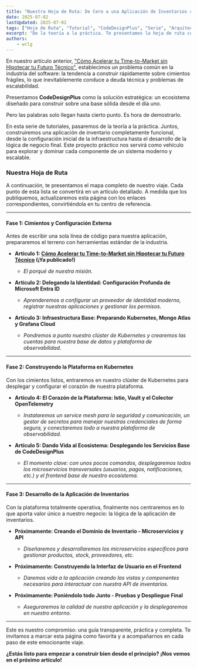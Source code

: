 ```yaml
---
title: "Nuestra Hoja de Ruta: De Cero a una Aplicación de Inventarios con CodeDesignPlus"
date: 2025-07-02
lastUpdated: 2025-07-02
tags: ["Hoja de Ruta", "Tutorial", "CodeDesignPlus", "Serie", "Arquitectura"]
excerpt: "De la teoría a la práctica. Te presentamos la hoja de ruta completa y el índice de nuestra serie, donde construiremos una aplicación de inventarios de nivel empresarial paso a paso. Descubre las fases del proyecto, desde la configuración de la infraestructura hasta el desarrollo final, y prepárate para aprender a construir software escalable desde cero."
authors:
    - wclg
---
```


En nuestro artículo anterior, ["Cómo Acelerar tu Time-to-Market sin Hipotecar tu Futuro Técnico"](/blog/como-acelerar-tu-time-to-market-sin-hipotecar-tu-futuro-tecnico/), establecimos un problema común en la industria del software: la tendencia a construir rápidamente sobre cimientos frágiles, lo que inevitablemente conduce a deuda técnica y problemas de escalabilidad.

Presentamos **CodeDesignPlus** como la solución estratégica: un ecosistema diseñado para construir sobre una base sólida desde el día uno.

Pero las palabras solo llegan hasta cierto punto. Es hora de demostrarlo.

En esta serie de tutoriales, pasaremos de la teoría a la práctica. Juntos, construiremos una aplicación de inventario completamente funcional, desde la configuración inicial de la infraestructura hasta el desarrollo de la lógica de negocio final. Este proyecto práctico nos servirá como vehículo para explorar y dominar cada componente de un sistema moderno y escalable.

### Nuestra Hoja de Ruta

A continuación, te presentamos el mapa completo de nuestro viaje. Cada punto de esta lista se convertirá en un artículo detallado. A medida que los publiquemos, actualizaremos esta página con los enlaces correspondientes, convirtiéndola en tu centro de referencia.

---

#### Fase 1: Cimientos y Configuración Externa

Antes de escribir una sola línea de código para nuestra aplicación, prepararemos el terreno con herramientas estándar de la industria.

*   **Artículo 1: [Cómo Acelerar tu Time-to-Market sin Hipotecar tu Futuro Técnico](/blog/como-acelerar-tu-time-to-market-sin-hipotecar-tu-futuro-tecnico/) (¡Ya publicado!)**
    *   *El porqué de nuestra misión.*

*   **Artículo 2: Delegando la Identidad: Configuración Profunda de Microsoft Entra ID**
    *   *Aprenderemos a configurar un proveedor de identidad moderno, registrar nuestras aplicaciones y gestionar los permisos.*

*   **Artículo 3: Infraestructura Base: Preparando Kubernetes, Mongo Atlas y Grafana Cloud**
    *   *Pondremos a punto nuestro clúster de Kubernetes y crearemos las cuentas para nuestra base de datos y plataforma de observabilidad.*

---

#### Fase 2: Construyendo la Plataforma en Kubernetes

Con los cimientos listos, entraremos en nuestro clúster de Kubernetes para desplegar y configurar el corazón de nuestra plataforma.

*   **Artículo 4: El Corazón de la Plataforma: Istio, Vault y el Colector OpenTelemetry**
    *   *Instalaremos un service mesh para la seguridad y comunicación, un gestor de secretos para manejar nuestras credenciales de forma segura, y conectaremos todo a nuestra plataforma de observabilidad.*

*   **Artículo 5: Dando Vida al Ecosistema: Desplegando los Servicios Base de CodeDesignPlus**
    *   *El momento clave: con unos pocos comandos, desplegaremos todos los microservicios transversales (usuarios, pagos, notificaciones, etc.) y el frontend base de nuestro ecosistema.*

---

#### Fase 3: Desarrollo de la Aplicación de Inventarios

Con la plataforma totalmente operativa, finalmente nos centraremos en lo que aporta valor único a nuestro negocio: la lógica de la aplicación de inventarios.

*   **Próximamente: Creando el Dominio de Inventario - Microservicios y API**
    *   *Diseñaremos y desarrollaremos los microservicios específicos para gestionar productos, stock, proveedores, etc.*

*   **Próximamente: Construyendo la Interfaz de Usuario en el Frontend**
    *   *Daremos vida a la aplicación creando las vistas y componentes necesarios para interactuar con nuestra API de inventarios.*

*   **Próximamente: Poniéndolo todo Junto - Pruebas y Despliegue Final**
    *   *Aseguraremos la calidad de nuestra aplicación y la desplegaremos en nuestro entorno.*

---

Este es nuestro compromiso: una guía transparente, práctica y completa. Te invitamos a marcar esta página como favorita y a acompañarnos en cada paso de este emocionante viaje.

**¿Estás listo para empezar a construir bien desde el principio? ¡Nos vemos en el próximo artículo!**